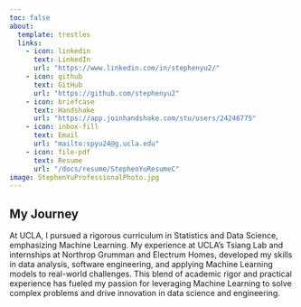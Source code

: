 ```yaml
---
toc: false
about: 
  template: trestles
  links: 
    - icon: linkedin
      text: LinkedIn
      url: "https://www.linkedin.com/in/stephenyu2/"
    - icon: github
      text: GitHub
      url: "https://github.com/stephenyu2"
    - icon: briefcase
      text: Handshake
      url: "https://app.joinhandshake.com/stu/users/24246775"
    - icon: inbox-fill
      text: Email
      url: "mailto:spyu24@g.ucla.edu"
    - icon: file-pdf
      text: Resume
      url: "/docs/resume/StephenYuResumeC"
image: StephenYuProfessionalPhoto.jpg
---
```


## My Journey

At UCLA, I pursued a rigorous curriculum in Statistics and Data Science, emphasizing Machine Learning. My experience at UCLA's Tsiang Lab and internships at Northrop Grumman and Electrum Homes, developed my skills in data analysis, software engineering, and applying Machine Learning models to real-world challenges. This blend of academic rigor and practical experience has fueled my passion for leveraging Machine Learning to solve complex problems and drive innovation in data science and engineering.
